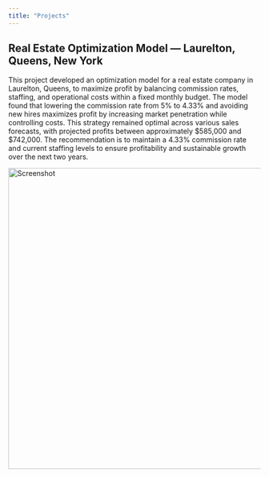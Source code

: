 ```yaml
---
title: "Projects"
---
```


## Real Estate Optimization Model — Laurelton, Queens, New York
This project developed an optimization model for a real estate company in Laurelton, Queens, to maximize profit by balancing commission rates, staffing, and operational costs within a fixed monthly budget. The model found that lowering the commission rate from 5% to 4.33% and avoiding new hires maximizes profit by increasing market penetration while controlling costs. This strategy remained optimal across various sales forecasts, with projected profits between approximately $585,000 and $742,000. The recommendation is to maintain a 4.33% commission rate and current staffing levels to ensure profitability and sustainable growth over the next two years.

<img src="Images/Screenshot_2025-10-05_at_1.45.15_PM.png" alt="Screenshot" style="width: 600px; height: auto;">